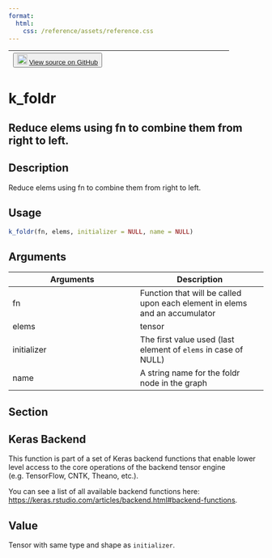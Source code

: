 ```yaml
---
format:
  html:
    css: /reference/assets/reference.css
---
```


| <button class="button"> ![](/reference/assets/GitHub-Mark-32px.png){width="20"} [View source on GitHub](https://github.com/rstudio/keras//blob/main/R/backend.R#L1037) </button> |
|:------------------------------:|:--------------------------------------:|

# k_foldr

## Reduce elems using fn to combine them from right to left.

## Description
Reduce elems using fn to combine them from right to left. 


## Usage
```r
k_foldr(fn, elems, initializer = NULL, name = NULL) 
```

## Arguments
|Arguments|Description|
|---|---|
| fn | Function that will be called upon each element in elems and an accumulator |
| elems | tensor |
| initializer | The first value used (last element of `elems` in case of NULL) |
| name | A string name for the foldr node in the graph |


## Section

## Keras Backend

This function is part of a set of Keras backend functions that enable lower level access to the core operations of the backend tensor engine (e.g. TensorFlow, CNTK, Theano, etc.). 

You can see a list of all available backend functions here: [https://keras.rstudio.com/articles/backend.html#backend-functions](https://keras.rstudio.com/articles/backend.html#backend-functions). 

## Value
Tensor with same type and shape as `initializer`. 




